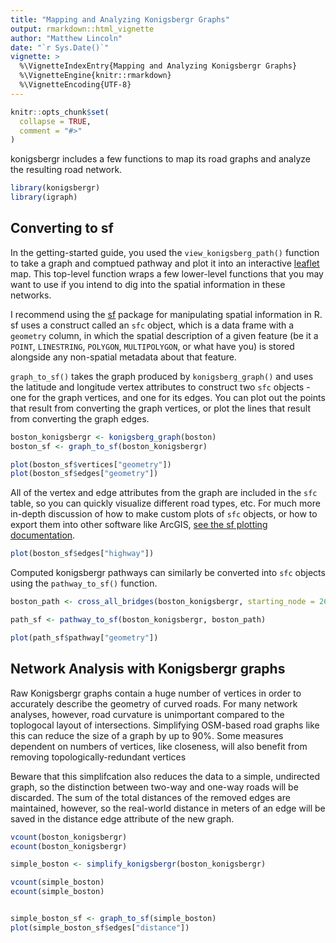 ```yaml
---
title: "Mapping and Analyzing Konigsbergr Graphs"
output: rmarkdown::html_vignette
author: "Matthew Lincoln"
date: "`r Sys.Date()`"
vignette: >
  %\VignetteIndexEntry{Mapping and Analyzing Konigsbergr Graphs}
  %\VignetteEngine{knitr::rmarkdown}
  %\VignetteEncoding{UTF-8}
---
```


```r
knitr::opts_chunk$set(
  collapse = TRUE,
  comment = "#>"
)
```

konigsbergr includes a few functions to map its road graphs and analyze the resulting road network.

```r
library(konigsbergr)
library(igraph)
```

## Converting to sf

In the getting-started guide, you used the `view_konigsberg_path()` function to take a graph and comptued pathway and plot it into an interactive [leaflet] map. This top-level function wraps a few lower-level functions that you may want to use if you intend to dig into the spatial information in these networks.

[leaflet]: 

[sf]: https://www.r-spatial.org/

I recommend using the [sf] package for manipulating spatial information in R. sf uses a construct called an `sfc` object, which is a data frame with a `geometry` column, in which the spatial description of a given feature (be it a `POINT`, `LINESTRING`, `POLYGON`, `MULTIPOLYGON`, or what have you) is stored alongside any non-spatial metadata about that feature.

`graph_to_sf()` takes the graph produced by `konigsberg_graph()` and uses the latitude and longitude vertex attributes to construct two `sfc` objects - one for the graph vertices, and one for its edges. You can plot out the points that result from converting the graph vertices, or plot the lines that result from converting the graph edges.

```r
boston_konigsbergr <- konigsberg_graph(boston)
boston_sf <- graph_to_sf(boston_konigsbergr)

plot(boston_sf$vertices["geometry"])
plot(boston_sf$edges["geometry"])
```

All of the vertex and edge attributes from the graph are included in the `sfc` table, so you can quickly visualize different road types, etc. For much more in-depth discussion of how to make custom plots of `sfc` objects, or how to export them into other software like ArcGIS, [see the sf plotting documentation](https://r-spatial.github.io/sf/articles/sf5.html).

```r
plot(boston_sf$edges["highway"])
```

Computed konigsbergr pathways can similarly be converted into `sfc` objects using the `pathway_to_sf()` function.

```r
boston_path <- cross_all_bridges(boston_konigsbergr, starting_node = 2688967592)

path_sf <- pathway_to_sf(boston_konigsbergr, boston_path)

plot(path_sf$pathway["geometry"])
```

## Network Analysis with Konigsbergr graphs

Raw Konigsbergr graphs contain a huge number of vertices in order to accurately describe the geometry of curved roads. For many network analyses, however, road curvature is unimportant compared to the toplogocal layout of intersections. Simplifying OSM-based road graphs like this can reduce the size of a graph by up to 90%.
Some measures dependent on numbers of vertices, like closeness, will also benefit from removing topologically-redundant vertices

Beware that this simplifcation also reduces the data to a simple, undirected graph, so the distinction between two-way and one-way roads will be discarded. The sum of the total distances of the removed edges are maintained, however, so the real-world distance in meters of an edge will be saved in the distance edge attribute of the new graph.


```r
vcount(boston_konigsbergr)
ecount(boston_konigsbergr)

simple_boston <- simplify_konigsbergr(boston_konigsbergr)

vcount(simple_boston)
ecount(simple_boston)


simple_boston_sf <- graph_to_sf(simple_boston)
plot(simple_boston_sf$edges["distance"])
```
